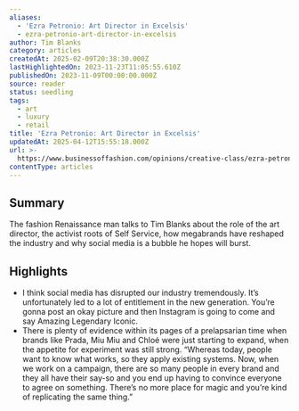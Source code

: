 ```yaml
---
aliases:
  - 'Ezra Petronio: Art Director in Excelsis'
  - ezra-petronio-art-director-in-excelsis
author: Tim Blanks
category: articles
createdAt: 2025-02-09T20:38:30.000Z
lastHighlightedOn: 2023-11-23T11:05:55.610Z
publishedOn: 2023-11-09T00:00:00.000Z
source: reader
status: seedling
tags:
  - art
  - luxury
  - retail
title: 'Ezra Petronio: Art Director in Excelsis'
updatedAt: 2025-04-12T15:55:18.000Z
url: >-
  https://www.businessoffashion.com/opinions/creative-class/ezra-petronio-profile/
contentType: articles
---
```

## Summary

The fashion Renaissance man talks to Tim Blanks about the role of the art director, the activist roots of Self Service, how megabrands have reshaped the industry and why social media is a bubble he hopes will burst.

## Highlights

- I think social media has disrupted our industry tremendously. It’s unfortunately led to a lot of entitlement in the new generation. You’re gonna post an okay picture and then Instagram is going to come and say Amazing Legendary Iconic.
- There is plenty of evidence within its pages of a prelapsarian time when brands like Prada, Miu Miu and Chloé were just starting to expand, when the appetite for experiment was still strong. “Whereas today, people want to know what works, so they apply existing systems. Now, when we work on a campaign, there are so many people in every brand and they all have their say-so and you end up having to convince everyone to agree on something. There’s no more place for magic and you’re kind of replicating the same thing.”
